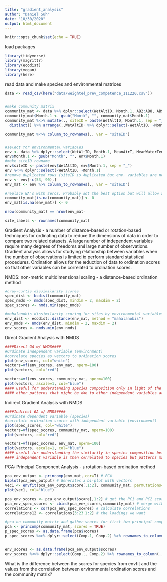 ```yaml
---
title: "gradient_analysis"
author: "Daniel Suh"
date: "10/30/2020"
output: html_document
---
```


```r
knitr::opts_chunk$set(echo = TRUE)
```

load packages
```r
library(tidyverse)
library(magrittr)
library(ecodist)
library(vegan)
library(here)
```

read data and make species and environmental matrices
```r
data <- read_csv(here("data/weighted_prev_competence_111220.csv"))


#make community matrix
community_mat <- data %>% dplyr::select(WetAltID, Month.1, AB2:AB8, AB9, AB20:AB42)
community_mat$Month.1 <- gsub("Month", "", community_mat$Month.1) 
community_mat %<>% mutate(., siteID = paste(WetAltID, Month.1, sep = "_")) %>% 
  distinct() %>% arrange(.,WetAltID) %>% dplyr::select(-WetAltID, -Month.1) %>% dplyr::select(siteID, AB2:AB42)

community_mat %<>% column_to_rownames(., var = "siteID")


#select for environmental variables
env <- data %>% dplyr::select(WetAltID, Month.1, MeanAirT, MeanWaterTempPredC, DryingScore, CanopyCover, Area, Perimeter) %>% distinct() %>% arrange(.,WetAltID) 
env$Month.1 <- gsub("Month", "", env$Month.1)
#make siteID rowname
env$siteID <- paste(env$WetAltID, env$Month.1, sep = "_")
env %<>% dplyr::select(-WetAltID, -Month.1)
#remove duplicated rows (siteID is duplicated but env. variables are not... not sure why this is)
env <- env[-c(53, 90),]
env_mat <- env %>% column_to_rownames(., var = "siteID")

#replace NA's with zeros. Probably not the best option but will allow analysis to run for now
community_mat[is.na(community_mat)] <- 0
env_mat[is.na(env_mat)] <- 0

nrow(community_mat) == nrow(env_mat)

site_labels <- rownames(community_mat)
```

Gradient Analysis - a number of distance-based or rotation-based techniques for ordinating data to reduce the dimensions of data in order to compare two related datasets. A large number of independent variables require many degrees of freedoms and large number of observations. Gradient analysis allows for studying relationship between variables when the number of observations is limited to perform standard statistical procedures. Ordination allows for the reduction of data to ordination scores so that other variables can be correlated to ordination scores.


NMDS: non-metric multidimensional scaling - a distance-based ordination method
```r
#bray-curtis dissimilarity scores
spec_dist <- bcdist(community_mat)
spec_nmds <- nmds(spec_dist, mindim = 2, maxdim = 2)
spec_scores <- nmds.min(spec_nmds)

#mahalanobis dissimilarity scoring for sites by environmental variables
env_dist <- ecodist::distance(env_mat, method = "mahalanobis")
env_nmds <- nmds(env_dist, mindim = 2, maxdim = 2)
env_scores <- nmds.min(env_nmds)
```

Direct Gradient Analysis with NMDS
```r
####Direct GA w/ NMDS####
#Ordinate independent variable (environment)
#correlate species as vectors to ordination scores
plot(env_scores, col="white") 
vectors=vf(env_scores, env_mat, nperm=100) 
plot(vectors, col="red")

vectors=vf(env_scores, community_mat, nperm=100) 
plot(vectors, ascale=1, col="blue")
#### useful for understanding species composition only in light of the measured independent variables
#### other patterns that might be due to other independent variables are effectively ignored
```

Indirect Gradient Analysis with NMDS
```r
####Indirect GA w/ NMDS####
#Ordinate dependent variable (species)
#correlate ordination scores with independent variable (environment)
plot(spec_scores, col="white") 
vectors=vf(spec_scores, community_mat, nperm=100) 
plot(vectors, col="red")

vectors=vf(spec_scores, env_mat, nperm=100) 
plot(vectors, ascale=1, col="blue")
#### useful for understanding the similarity in species composition between sites regardless of independent variable
#### independent variable is then correlated to species but patterns may have been driven by other independent variables not measured
```

PCA: Principal Component Analysis - a rotation-based ordination method
```r

pca_env_output <- princomp(env_mat, cor=T) # PCA
biplot(pca_env_output) # Generates a bi-plot with vectors
vec1 <- envfit(pca_env_output$score[,1:2], community_mat, permutations=0) 
plot(vec1, col="blue")

pca_env_scores <- pca_env_output$score[,1:2] # get the PC1 and PC2 scores 
pca_env_spec_scores <- cbind(pca_env_scores,community_mat) # merge with species 
correlations <- cor(pca_env_spec_scores) # calculate correlations
correlations12 <- correlations[3:23,1:2] # the loadings we want

#pca on community matrix and gather scores for first two principal components
pca <- princomp(community_mat, scores = TRUE)
p_spec_scores <- as.data.frame(pca$scores)
p_spec_scores %<>% dplyr::select(Comp.1, Comp.2) %>% rownames_to_column(., var = "siteID")


env_scores <- as.data.frame(pca_env_output$scores)
env_scores %<>% dplyr::select(Comp.1, Comp.2) %>% rownames_to_column(., var = "siteID")


```

What is the difference between the scores for species from envfit and the values from the correlation between environmental ordination scores and the community matrix?